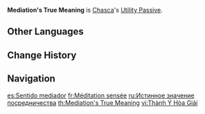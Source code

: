 {{Talent Infobox
|image         = Talent Mediation's True Meaning.png
|character     = Chasca
|type          = Utility Passive
|info          = 25 [[Phlogiston]] will be restored when your own [[party]] members defeat an opponent. This effect can trigger once every 12s.<br>This has no effect in [[Domain]]s, [[Trounce Domain]]s, or the [[Spiral Abyss]].
|scale_att1    = 
|scale_att2    = 
|utility1      = Phlogiston
|utility2      = 
}}
{{Description|"The choice to engage in conflict depends entirely on what you stand to gain."|2=[[Dainsleif]] in [https://youtu.be/Di1cMN-iwFk Collected Miscellany - "Chasca: Reins of Flight in Hand"]}}
'''Mediation's True Meaning''' is [[Chasca]]'s [[Utility Passive]].
<!--
==Gameplay Notes==
-->
==Other Languages==
{{Other Languages
|en       = Mediation's True Meaning
|zhs      = 调停的真意
|zhs_rm   = Tiáotíng de Zhēnyì
|zht      = 調停的真意
|zht_rm   = Tiáotíng de Zhēnyì
|zh_tl    = 
|ja       = 調停の真意
|ja_rm    = Choutei no Shin'i
|ja_tl    = Mediation's True Meaning
|ko       = 중재<->의 참뜻
|ko_tl    = Arbitration's True Meaning
|es       = Sentido mediador
|es_tl    = Mediating Meaning
|fr       = Méditation sensée
|fr_tl    = Rational Meditation
|ru       = Истинное значение посредничества
|ru_tl    = Mediation's True Meaning
|th       = Mediation's True Meaning
|vi       = Thành Ý Hòa Giải
|vi_tl    = 
|de       = Die wahre Bedeutung des Vermittelns
|de_tl    = Mediation's True Meaning
|id       = Mediation's True Meaning
|pt       = O Verdadeiro Significado da Mediação
|pt_tl    = 
|tr       = Ara Buluculuğun Asıl Anlamı
|tr_tl    = 
|it       = Il vero significato della mediazione
|it_tl    = 
}}

==Change History==
{{Change History|5.2}}

==Navigation==
{{Talent Navbox|Chasca}}

[[es:Sentido mediador]]
[[fr:Méditation sensée]]
[[ru:Истинное значение посредничества]]
[[th:Mediation's True Meaning]]
[[vi:Thành Ý Hòa Giải]]